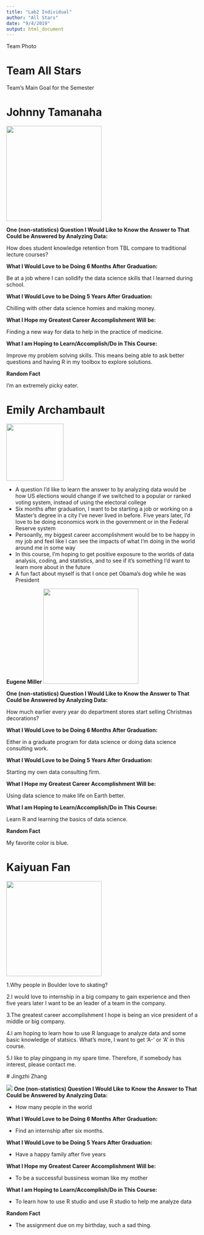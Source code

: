 ```yaml
---
title: "Lab2 Individual"
author: "All Stars"
date: "9/4/2019"
output: html_document
---
```


Team Photo

# Team All Stars

Team's Main Goal for the Semester

# Johnny Tamanaha

![](IMG_2060(1).jpg){width=250px}

**One (non-statistics) Question I Would Like to Know the Answer to That Could be Answered by Analyzing Data:**

How does student knowledge retention from TBL compare to traditional lecture courses?

**What I Would Love to be Doing 6 Months After Graduation:**

Be at a job where I can solidify the data science skills that I learned during school.

**What I Would Love to be Doing 5 Years After Graduation:**

Chilling with other data science homies and making money.

**What I Hope my Greatest Career Accomplishment Will be:**

Finding a new way for data to help in the practice of medicine. 

**What I am Hoping to Learn/Accomplish/Do in This Course:**

Improve my problem solving skills. This means being able to ask better questions and having R in my toolbox to explore solutions. 

**Random Fact**

I'm an extremely picky eater. 

# Emily Archambault

![](mephoto.jpg){width=150px}

* A question I'd like to learn the answer to by analyzing data would be how US elections would change if we switched to a popular or ranked voting system, instead of using the electoral college
* Six months after graduation, I want to be starting a job or working on a Master's degree in a city I've never lived in before. Five years later, I'd love to be doing economics work in the government or in the Federal Reserve system
* Persoanlly, my biggest career accomplishment would be to be happy in my job and feel like I can see the impacts of what I'm doing in the world around me in some way
* In this course, I'm hoping to get positive exposure to the worlds of data analysis, coding, and statistics, and to see if it's something I'd want to learn more about in the future
* A fun fact about myself is that I once pet Obama's dog while he was President

__Eugene Miller__
![](IMG_3621.png){width=250px}

**One (non-statistics) Question I Would Like to Know the Answer to That Could be Answered by Analyzing Data:**

How much earlier every year do department stores start selling Christmas decorations?

**What I Would Love to be Doing 6 Months After Graduation:**

Either in a graduate program for data science or doing data science consulting work. 

**What I Would Love to be Doing 5 Years After Graduation:**

Starting my own data consulting firm.

**What I Hope my Greatest Career Accomplishment Will be:**

Using data science to make life on Earth better.

**What I am Hoping to Learn/Accomplish/Do in This Course:**

Learn R and learning the basics of data science.

**Random Fact**

My favorite color is blue.

# Kaiyuan Fan
 ![](photo1.jpg){width=250}
 
 
 1.Why people in Boulder love to skating? 

 2.I would love to internship in a big company to gain experience and then five years later I want to be an leader of a team in the company.

 3.The greatest career accomplishment I hope is being an vice president of a middle or big company.
 
 4.I am hoping to learn how to use R language to analyze data and some basic knowledge of statsics. What's more, I want to get  'A-' or 'A' in this course.
 
 5.I like to play pingpang in my spare time. Therefore, if somebody has interest, please contact me.
 

 
  
  # Jingzhi Zhang

 ![](HIQI6256.jpg)
**One (non-statistics) Question I Would Like to Know the Answer to That Could be Answered by Analyzing Data:**

* How many people in the world

**What I Would Love to be Doing 6 Months After Graduation:**

* Find an internship after six months.

**What I Would Love to be Doing 5 Years After Graduation:**

* Have a happy family after five years

**What I Hope my Greatest Career Accomplishment Will be:**

* To be a successful bussiness woman like my mother

**What I am Hoping to Learn/Accomplish/Do in This Course:**

* To learn how to use R studio and use R studio to help me analyze data

**Random Fact**

* The assignment due on my birthday, such a sad thing.
